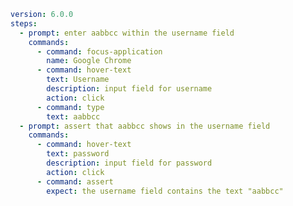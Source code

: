 ```yaml testdriver/type-repeated.yaml highlight={11, 12}
version: 6.0.0
steps:
  - prompt: enter aabbcc within the username field
    commands:
      - command: focus-application
        name: Google Chrome
      - command: hover-text
        text: Username
        description: input field for username
        action: click
      - command: type
        text: aabbcc
  - prompt: assert that aabbcc shows in the username field
    commands:
      - command: hover-text
        text: password
        description: input field for password
        action: click
      - command: assert
        expect: the username field contains the text "aabbcc"
```
